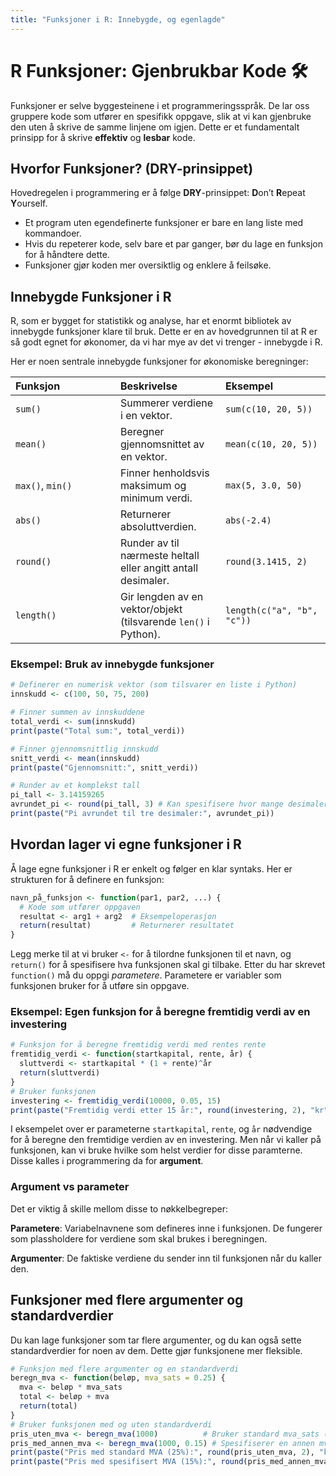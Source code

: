 ```yaml
---
title: "Funksjoner i R: Innebygde, og egenlagde"
---
```


# R Funksjoner: Gjenbrukbar Kode 🛠

Funksjoner er selve byggesteinene i et programmeringsspråk. De lar oss gruppere kode som utfører en spesifikk oppgave, slik at vi kan gjenbruke den uten å skrive de samme linjene om igjen. Dette er et fundamentalt prinsipp for å skrive **effektiv** og **lesbar** kode.

## Hvorfor Funksjoner? (DRY-prinsippet)

Hovedregelen i programmering er å følge **DRY**-prinsippet: **D**on't **R**epeat **Y**ourself.

-   Et program uten egendefinerte funksjoner er bare en lang liste med kommandoer.
-   Hvis du repeterer kode, selv bare et par ganger, bør du lage en funksjon for å håndtere dette.
-   Funksjoner gjør koden mer oversiktlig og enklere å feilsøke.

## Innebygde Funksjoner i R

R, som er bygget for statistikk og analyse, har et enormt bibliotek av innebygde funksjoner klare til bruk. Dette er en av hovedgrunnen til at R er så godt egnet for økonomer, da vi har mye av det vi trenger - innebygde i R.

Her er noen sentrale innebygde funksjoner for økonomiske beregninger:

| Funksjon | Beskrivelse | Eksempel |
|:-----------------------|:-----------------------|:-----------------------|
| `sum()` | Summerer verdiene i en vektor. | `sum(c(10, 20, 5))` |
| `mean()` | Beregner gjennomsnittet av en vektor. | `mean(c(10, 20, 5))` |
| `max()`, `min()` | Finner henholdsvis maksimum og minimum verdi. | `max(5, 3.0, 50)` |
| `abs()` | Returnerer absoluttverdien. | `abs(-2.4)` |
| `round()` | Runder av til nærmeste heltall eller angitt antall desimaler. | `round(3.1415, 2)` |
| `length()` | Gir lengden av en vektor/objekt (tilsvarende `len()` i Python). | `length(c("a", "b", "c"))` |

### Eksempel: Bruk av innebygde funksjoner

```r
# Definerer en numerisk vektor (som tilsvarer en liste i Python)
innskudd <- c(100, 50, 75, 200)

# Finner summen av innskuddene
total_verdi <- sum(innskudd)
print(paste("Total sum:", total_verdi))

# Finner gjennomsnittlig innskudd
snitt_verdi <- mean(innskudd)
print(paste("Gjennomsnitt:", snitt_verdi))

# Runder av et komplekst tall
pi_tall <- 3.14159265
avrundet_pi <- round(pi_tall, 3) # Kan spesifisere hvor mange desimaler vi ønsker
print(paste("Pi avrundet til tre desimaler:", avrundet_pi))
```

## Hvordan lager vi egne funksjoner i R

Å lage egne funksjoner i R er enkelt og følger en klar syntaks. Her er strukturen for å definere en funksjon:

```r
navn_på_funksjon <- function(par1, par2, ...) {
  # Kode som utfører oppgaven
  resultat <- arg1 + arg2  # Eksempeloperasjon
  return(resultat)         # Returnerer resultatet
}
```

Legg merke til at vi bruker `<-` for å tilordne funksjonen til et navn, og `return()` for å spesifisere hva funksjonen skal gi tilbake. Etter du har skrevet `function()` må du oppgi *parametere*. Parametere er variabler som funksjonen bruker for å utføre sin oppgave.

### Eksempel: Egen funksjon for å beregne fremtidig verdi av en investering

```r
# Funksjon for å beregne fremtidig verdi med rentes rente
fremtidig_verdi <- function(startkapital, rente, år) {
  sluttverdi <- startkapital * (1 + rente)^år
  return(sluttverdi)
}
# Bruker funksjonen
investering <- fremtidig_verdi(10000, 0.05, 15)
print(paste("Fremtidig verdi etter 15 år:", round(investering, 2), "kr"))
```

I eksempelet over er parameterne `startkapital`, `rente`, og `år` nødvendige for å beregne den fremtidige verdien av en investering. Men når vi kaller på funksjonen, kan vi bruke hvilke som helst verdier for disse paramterne. Disse kalles i programmering da for **argument**.

### Argument vs parameter

Det er viktig å skille mellom disse to nøkkelbegreper:

**Parametere**: Variabelnavnene som defineres inne i funksjonen. De fungerer som plassholdere for verdiene som skal brukes i beregningen.

**Argumenter**: De faktiske verdiene du sender inn til funksjonen når du kaller den.

## Funksjoner med flere argumenter og standardverdier

Du kan lage funksjoner som tar flere argumenter, og du kan også sette standardverdier for noen av dem. Dette gjør funksjonene mer fleksible.

```r
# Funksjon med flere argumenter og en standardverdi
beregn_mva <- function(beløp, mva_sats = 0.25) {
  mva <- beløp * mva_sats
  total <- beløp + mva
  return(total)
}
# Bruker funksjonen med og uten standardverdi
pris_uten_mva <- beregn_mva(1000)          # Bruker standard mva_sats (0.25)
pris_med_annen_mva <- beregn_mva(1000, 0.15) # Spesifiserer en annen mva_sats (0.15)
print(paste("Pris med standard MVA (25%):", round(pris_uten_mva, 2), "kr"))
print(paste("Pris med spesifisert MVA (15%):", round(pris_med_annen_mva, 2), "kr"))
```
